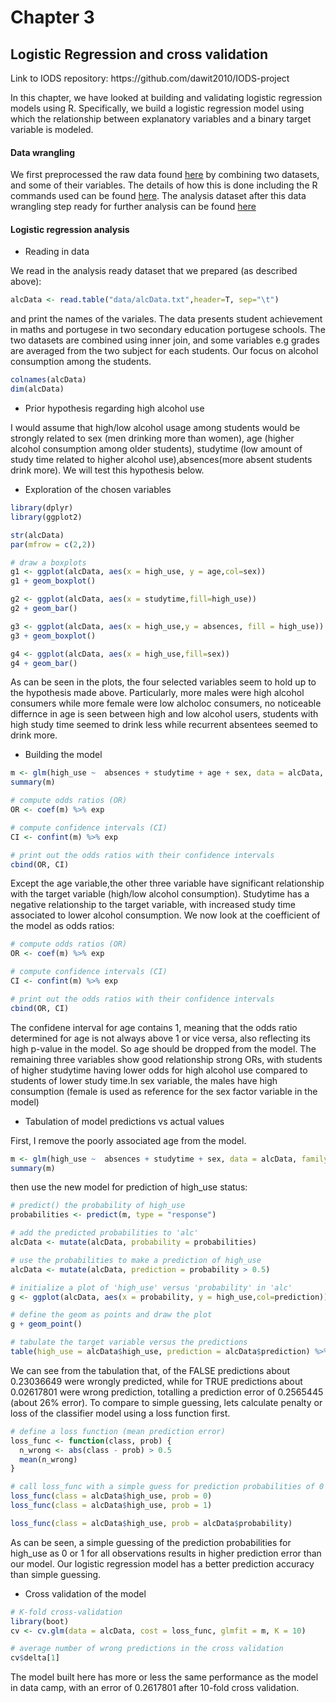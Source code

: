 
# Chapter 3
## Logistic Regression and cross validation

Link to IODS repository: https://github.com/dawit2010/IODS-project

In this chapter, we have looked at building and validating logistic regression models using R. Specifically, we build a logistic regression 
model using which the relationship between explanatory variables and a binary target variable is modeled. 


#### Data wrangling
We first preprocessed the raw data found [here](https://archive.ics.uci.edu/ml/datasets/Student+Performance) by combining two datasets, and some of their variables. The details of how this is done including the R commands used can be found [here](https://github.com/Dawit2010/IODS-project/blob/master/data/create_alc.R). The analysis dataset after this data wrangling step ready for further analysis can be found [here](https://github.com/Dawit2010/IODS-project/blob/master/data/alcData.txt)

#### Logistic regression analysis

- Reading in data

We read in the analysis ready dataset that we prepared (as described above):
```r
alcData <- read.table("data/alcData.txt",header=T, sep="\t")
```

and print the names of the variales. The data presents student achievement in maths and portugese in two secondary education portugese schools. The two datasets are combined using inner join, and some variables e.g grades are averaged from the two subject for each students. Our focus on alcohol consumption among the students.

```r
colnames(alcData)
dim(alcData)
```


- Prior hypothesis regarding high alcohol use 

I would assume that high/low alcohol usage among students would be strongly related to sex (men drinking  more than women), age (higher alcohol consumption among older students), studytime (low amount of study time related to higher alcohol use),absences(more absent students drink more). We will test this hypothesis below.

- Exploration of the chosen variables 

```r
library(dplyr)
library(ggplot2)

str(alcData)
par(mfrow = c(2,2))

# draw a boxplots
g1 <- ggplot(alcData, aes(x = high_use, y = age,col=sex))
g1 + geom_boxplot() 

g2 <- ggplot(alcData, aes(x = studytime,fill=high_use))
g2 + geom_bar() 

g3 <- ggplot(alcData, aes(x = high_use,y = absences, fill = high_use))
g3 + geom_boxplot()  

g4 <- ggplot(alcData, aes(x = high_use,fill=sex))
g4 + geom_bar() 
```

As can be seen in the plots, the four selected variables seem to hold up to the hypothesis made above. Particularly, more males were high alcohol consumers while more female were low alcholoc consumers, no noticeable differnce in age is seen between high and low alcohol users, students with high study time seemed to drink less while recurrent absentees seemed to drink more.

- Building the model

```r
m <- glm(high_use ~  absences + studytime + age + sex, data = alcData, family = "binomial")
summary(m)

# compute odds ratios (OR)
OR <- coef(m) %>% exp

# compute confidence intervals (CI)
CI <- confint(m) %>% exp

# print out the odds ratios with their confidence intervals
cbind(OR, CI)


```

Except the age variable,the other three variable have significant relationship with the target variable (high/low alcohol consumption). Studytime has a negative relationship to the target variable, with increased study time associated to lower alcohol consumption. We now look at the coefficient of the model as odds ratios:

```r

# compute odds ratios (OR)
OR <- coef(m) %>% exp

# compute confidence intervals (CI)
CI <- confint(m) %>% exp

# print out the odds ratios with their confidence intervals
cbind(OR, CI)


```

The confidene interval for age contains 1, meaning that the odds ratio determined for age is not always above 1 or vice versa, also reflecting its high p-value in the model. So age should be dropped from the model. The remaining three variables show good relationship strong ORs, with students of higher studytime having lower odds for high alcohol use compared to students of lower study time.In sex variable, the males have high consumption (female is used as reference for the sex factor variable in the model)

- Tabulation of model predictions vs actual values

First, I remove the poorly associated age from the model.

```r
m <- glm(high_use ~  absences + studytime + sex, data = alcData, family = "binomial")
summary(m)

```

then use the new model for prediction of high_use status:

```r
# predict() the probability of high_use
probabilities <- predict(m, type = "response")

# add the predicted probabilities to 'alc'
alcData <- mutate(alcData, probability = probabilities)

# use the probabilities to make a prediction of high_use
alcData <- mutate(alcData, prediction = probability > 0.5)

# initialize a plot of 'high_use' versus 'probability' in 'alc'
g <- ggplot(alcData, aes(x = probability, y = high_use,col=prediction))

# define the geom as points and draw the plot
g + geom_point()

# tabulate the target variable versus the predictions
table(high_use = alcData$high_use, prediction = alcData$prediction) %>% prop.table() %>% addmargins()

```

We can see from the tabulation that, of the FALSE predictions about 0.23036649 were wrongly predicted, while for TRUE predictions about 0.02617801 were wrong prediction, totalling a prediction error of 0.2565445 (about 26% error). To compare to simple guessing, lets calculate penalty or loss of the classifier model using a loss function first.

```r
# define a loss function (mean prediction error)
loss_func <- function(class, prob) {
  n_wrong <- abs(class - prob) > 0.5
  mean(n_wrong)
}

# call loss_func with a simple guess for prediction probabilities of 0 or 1 for all
loss_func(class = alcData$high_use, prob = 0)
loss_func(class = alcData$high_use, prob = 1)

loss_func(class = alcData$high_use, prob = alcData$probability)
```

As can be seen, a simple guessing of the prediction probabilities for high_use as 0 or 1 for all observations results in higher prediction error than our model. Our logistic regression model has a better prediction accuracy than simple guessing.

- Cross validation of the model

```r

# K-fold cross-validation
library(boot)
cv <- cv.glm(data = alcData, cost = loss_func, glmfit = m, K = 10)

# average number of wrong predictions in the cross validation
cv$delta[1]
```

The model built here has more or less the same performance as the model in data camp, with an error of 0.2617801 after 10-fold cross validation.


